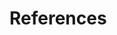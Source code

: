 <!-- If you want to references to appear somewhere before the end, add: -->
<!-- <div id="refs"></div> -->
<!-- where you want it to appear -->

\clearpage

# References

<!-- The following sets the appropriate indentation for the references
  but it cannot be used with bookdown and the make file because it leads
  to a bad pdf.
\noindent
\vspace{-2em}
\setlength{\parindent}{-0.2in}
\setlength{\leftskip}{0.2in}
\setlength{\parskip}{8pt}
 -->